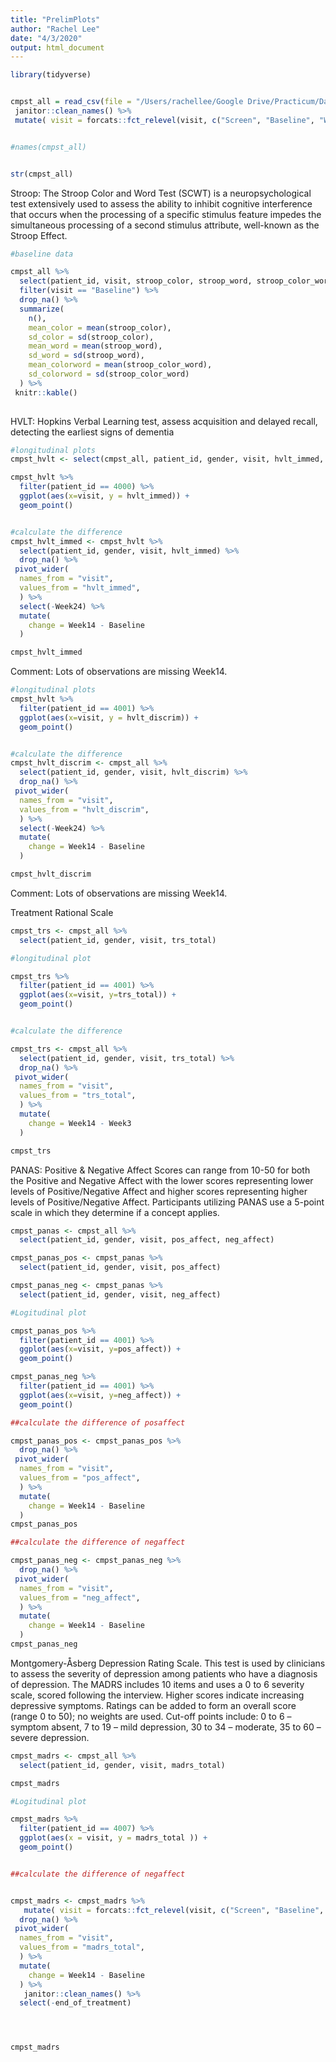 ```yaml
---
title: "PrelimPlots"
author: "Rachel Lee"
date: "4/3/2020"
output: html_document
---
```

```r
library(tidyverse)


cmpst_all = read_csv(file = "/Users/rachellee/Google Drive/Practicum/Data/cmpst_all.csv") %>%
 janitor::clean_names() %>%
 mutate( visit = forcats::fct_relevel(visit, c("Screen", "Baseline", "Week3", "Week6", "Week9", "Week14", "Week24")))


#names(cmpst_all)


str(cmpst_all)


```

Stroop: The Stroop Color and Word Test (SCWT) is a neuropsychological test extensively used to assess the ability to inhibit cognitive interference that occurs when the processing of a specific stimulus feature impedes the simultaneous processing of a second stimulus attribute, well-known as the Stroop Effect. 

```r

#baseline data 

cmpst_all %>%
  select(patient_id, visit, stroop_color, stroop_word, stroop_color_word) %>%
  filter(visit == "Baseline") %>%
  drop_na() %>%
  summarize(
    n(),
    mean_color = mean(stroop_color),
    sd_color = sd(stroop_color), 
    mean_word = mean(stroop_word),
    sd_word = sd(stroop_word),
    mean_colorword = mean(stroop_color_word),
    sd_colorword = sd(stroop_color_word)
  ) %>%
 knitr::kable()
  
```


HVLT: Hopkins Verbal Learning test, assess acquisition and delayed recall, detecting the earliest signs of dementia 

```r

#longitudinal plots
cmpst_hvlt <- select(cmpst_all, patient_id, gender, visit, hvlt_immed, hvlt_discrim) 

cmpst_hvlt %>%
  filter(patient_id == 4000) %>%
  ggplot(aes(x=visit, y = hvlt_immed)) +
  geom_point() 


#calculate the difference
cmpst_hvlt_immed <- cmpst_hvlt %>%
  select(patient_id, gender, visit, hvlt_immed) %>%
  drop_na() %>%
 pivot_wider(
  names_from = "visit",
  values_from = "hvlt_immed",
  ) %>%
  select(-Week24) %>%
  mutate(
    change = Week14 - Baseline
  )

cmpst_hvlt_immed 

```

Comment: Lots of observations are missing Week14. 


```r

#longitudinal plots
cmpst_hvlt %>%
  filter(patient_id == 4001) %>%
  ggplot(aes(x=visit, y = hvlt_discrim)) +
  geom_point() 


#calculate the difference
cmpst_hvlt_discrim <- cmpst_all %>%
  select(patient_id, gender, visit, hvlt_discrim) %>%
  drop_na() %>%
 pivot_wider(
  names_from = "visit",
  values_from = "hvlt_discrim",
  ) %>%
  select(-Week24) %>%
  mutate(
    change = Week14 - Baseline
  )

cmpst_hvlt_discrim

```

Comment: Lots of observations are missing Week14. 



Treatment Rational Scale

```r
cmpst_trs <- cmpst_all %>%
  select(patient_id, gender, visit, trs_total) 

#longitudinal plot

cmpst_trs %>%
  filter(patient_id == 4001) %>%
  ggplot(aes(x=visit, y=trs_total)) +
  geom_point()


#calculate the difference

cmpst_trs <- cmpst_all %>%
  select(patient_id, gender, visit, trs_total) %>%
  drop_na() %>%
 pivot_wider(
  names_from = "visit",
  values_from = "trs_total",
  ) %>%
  mutate(
    change = Week14 - Week3
  )

cmpst_trs

```


PANAS: Positive & Negative Affect 
Scores can range from 10-50 for both the Positive and Negative Affect with the lower scores representing lower levels of Positive/Negative Affect and higher scores representing higher levels of Positive/Negative Affect. Participants utilizing PANAS use a 5-point scale in which they determine if a concept applies. 

```r

cmpst_panas <- cmpst_all %>%
  select(patient_id, gender, visit, pos_affect, neg_affect) 

cmpst_panas_pos <- cmpst_panas %>%
  select(patient_id, gender, visit, pos_affect)

cmpst_panas_neg <- cmpst_panas %>%
  select(patient_id, gender, visit, neg_affect)

#Logitudinal plot

cmpst_panas_pos %>%
  filter(patient_id == 4001) %>%
  ggplot(aes(x=visit, y=pos_affect)) +
  geom_point() 

cmpst_panas_neg %>%
  filter(patient_id == 4001) %>%
  ggplot(aes(x=visit, y=neg_affect)) +
  geom_point()

##calculate the difference of posaffect

cmpst_panas_pos <- cmpst_panas_pos %>%
  drop_na() %>%
 pivot_wider(
  names_from = "visit",
  values_from = "pos_affect",
  ) %>%
  mutate(
    change = Week14 - Baseline
  )
cmpst_panas_pos

##calculate the difference of negaffect

cmpst_panas_neg <- cmpst_panas_neg %>%
  drop_na() %>%
 pivot_wider(
  names_from = "visit",
  values_from = "neg_affect",
  ) %>%
  mutate(
    change = Week14 - Baseline
  )
cmpst_panas_neg


```

Montgomery-Åsberg Depression Rating Scale. 
This test is used by clinicians to assess the severity of depression among patients who have a diagnosis of depression. The MADRS includes 10 items and uses a 0 to 6 severity scale, scored following the interview.  Higher scores indicate increasing depressive symptoms. Ratings can be added to form an overall score (range 0 to 50); no weights are used. Cut-off points include: 0 to 6 – symptom absent, 7 to 19 – mild depression, 30 to 34 – moderate, 35 to 60 – severe depression. 

```r
cmpst_madrs <- cmpst_all %>%
  select(patient_id, gender, visit, madrs_total) 

cmpst_madrs

#Logitudinal plot

cmpst_madrs %>%
  filter(patient_id == 4007) %>%
  ggplot(aes(x = visit, y = madrs_total )) +
  geom_point() 


##calculate the difference of negaffect


cmpst_madrs <- cmpst_madrs %>%
   mutate( visit = forcats::fct_relevel(visit, c("Screen", "Baseline", "Week3", "Week6", "Week9", "Week14", "Week24"))) %>%
  drop_na() %>%
 pivot_wider(
  names_from = "visit",
  values_from = "madrs_total",
  ) %>%
  mutate(
    change = Week14 - Baseline
  ) %>%
   janitor::clean_names() %>%
  select(-end_of_treatment) 




cmpst_madrs
```





```r

```


```r

```

